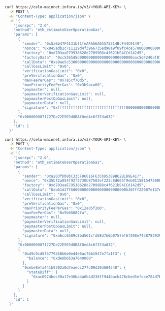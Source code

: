 
<Tabs>
  <TabItem value="curl without an override">

  ```bash
  curl https://celo-mainnet.infura.io/v3/<YOUR-API-KEY> \
    -X POST \
    -H "Content-Type: application/json" \
    -d '{
      "jsonrpc": "2.0",
      "method": "eth_estimateUserOperationGas",
      "params": [
        {
          "sender": "0x5a6b47F4131bf1feAFA56A05573314BcF44C9149",
          "nonce": "0x845adb2c711129d4f3966735ed98a9f09fc4ce5700000000000000000000",
          "factory": "0xd703aaE79538628d27099B8c4f621bE4CCd142d5",
          "factoryData": "0xc5265d5d000000000000000000000000aac5d4240af87249b3f71bc8e4a2cae074a3e419",
          "callData": "0xe9ae5c5300000000000000000000000000000000000000000000000000000000000000000000000000",
          "callGasLimit": "0x0",
          "verificationGasLimit": "0x0",
          "preVerificationGas": "0x0",
          "maxFeePerGas": "0x7a5cf70d5",
          "maxPriorityFeePerGas": "0x3b9aca00",
          "paymaster": null,
          "paymasterVerificationGasLimit": null,
          "paymasterPostOpGasLimit": null,
          "paymasterData": null,
          "signature": "0xfffffffffffffffffffffffffffffff0000000000000000000000000000000007aaaaaaaaaaaaaaaaaaaaaaaaaaaaaaaaaaaaaaaaaaaaaaaaaaaaaaaaaaaaaaa1c"
        },
        "0x0000000071727De22E5E9d8BAf0edAc6f37da032"
      ],
      "id": 1
    }'
  ```

  </TabItem>
  <TabItem value="curl with an override">

  ```bash
  curl https://celo-mainnet.infura.io/v3/<YOUR-API-KEY> \
    -X POST \
    -H "Content-Type: application/json" \
    -d '{
      "jsonrpc": "2.0",
      "method": "eth_estimateUserOperationGas",
      "params": [
        {
          "sender": "0xa203fDb8bC335F86016F635b85389B62B189E417",
          "nonce": "0x35bf2a054f92f3730b87582ef223c8d663f9eb01158154750000000000000000",
          "factory": "0xd703aaE79538628d27099B8c4f621bE4CCd142d5",
          "callData": "0xb61d27f6000000000000000000000000530fff22987e137e7c8d2adcc4c15eb45b4fa752",
          "callGasLimit": "0x0",
          "verificationGasLimit": "0x0",
          "preVerificationGas": "0x0",
          "maxPriorityFeePerGas": "0x12a05f200",
          "maxFeePerGas": "0x5b08082fa",
          "paymaster": null,
          "paymasterVerificationGasLimit": null,
          "paymasterPostOpGasLimit": null,
          "paymasterData": null,
          "signature": "0xa6cc6589c8bd561cfd68d7b6b0757ef6f208e7438782939938498eee7d703260137856c840c491b3d415956265e81bf5c2184a725be2abfc365f7536b6af525e1c"
        },
        "0x0000000071727De22E5E9d8BAf0edAc6f37da032",
        {
          "0xd9c9cd5f6779558b6e0ed4e6acf6b1947e7fa1f3": {
            "balance": "0xde0b6b3a7640000"
          },
          "0xebe8efa441b9302a0d7eaecc277c09d20d684540": {
            "stateDiff": {
              "0xac0974bec39a17e36ba4a6b4d238ff944bacb478cbed5efcae784d7bf4f2ff80": "0x21"
            }
          }
        }
      ],
      "id": 1
    }'
  ```

  </TabItem>
</Tabs> 